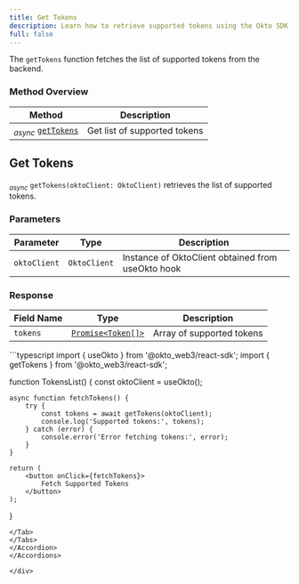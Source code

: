 ```yaml
---
title: Get Tokens
description: Learn how to retrieve supported tokens using the Okto SDK.
full: false
---
```



The `getTokens` function fetches the list of supported tokens from the backend.

### Method Overview

| Method | Description |
|---------|-------------|
| <sub><i>async</i></sub> [`getTokens`](#get-tokens) | Get list of supported tokens |

<div className="method-box">

## Get Tokens

<sub><i>async</i></sub> `getTokens(oktoClient: OktoClient)` retrieves the list of supported tokens.

### Parameters

| Parameter | Type | Description |
|-----------|------|-------------|
| `oktoClient` | `OktoClient` | Instance of OktoClient obtained from useOkto hook |

### Response

<Callout title="Success Response">

| Field Name | Type | Description |
|------------|------|-------------|
| `tokens` | [`Promise<Token[]>`](/docs/react-sdk/technical-reference#models) | Array of supported tokens |

</Callout>

<Accordions>
<Accordion title="Example">
<Tabs items={['TypeScript']}>
<Tab value="TypeScript">
```typescript
import { useOkto } from '@okto_web3/react-sdk';
import { getTokens } from '@okto_web3/react-sdk';

function TokensList() {
    const oktoClient = useOkto();

    async function fetchTokens() {
        try {
            const tokens = await getTokens(oktoClient);
            console.log('Supported tokens:', tokens);
        } catch (error) {
            console.error('Error fetching tokens:', error);
        }
    }

    return (
        <button onClick={fetchTokens}>
            Fetch Supported Tokens
        </button>
    );
}
```
</Tab>
</Tabs>
</Accordion>
</Accordions>

</div>